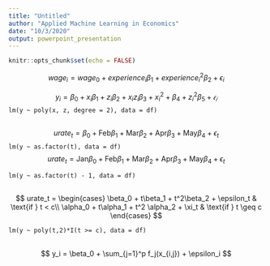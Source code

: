 ```yaml
---
title: "Untitled"
author: "Applied Machine Learning in Economics"
date: "10/3/2020"
output: powerpoint_presentation
---
```


```r
knitr::opts_chunk$set(echo = FALSE)
```


$$
wage_i = wage_0 + experience_i\beta_1 + experience_i^2 \beta_2 + \epsilon_i
$$

$$
y_i = \beta_0 + x_i \beta_1 + z_i \beta_2 + x_i z_i \beta_3 + x_i^2 +\beta_4 + z_i^2 \beta_5 +𝜖_𝑖
$$
`lm(y ~ poly(x, z, degree = 2), data = df)`

##

$$
urate_t = \beta_0 + \text{Feb} \beta_1 + \text{Mar} \beta_2 + \text{Apr}\beta_3 + \text{May} \beta_4 + \epsilon_t
$$
`lm(y ~ as.factor(t), data = df)`
$$
urate_t = \text{Jan}\beta_0 + \text{Feb} \beta_1 + \text{Mar} \beta_2 + \text{Apr}\beta_3 + \text{May} \beta_4 + \epsilon_t
$$

`lm(y ~ as.factor(t) - 1, data = df)`

##

$$
urate_t = 
\begin{cases}
  \beta_0 + t\beta_1 + t^2\beta_2 + \epsilon_t & \text{if } t < c\\
  \alpha_0 + t\alpha_1 + t^2 \alpha_2 + \xi_t &  \text{if } t \geq c
\end{cases}
$$

`lm(y ~ poly(t,2)*I(t >= c), data = df)`

##

$$
y_i = \beta_0 + \sum_{j=1}^p f_j(x_{i,j}) + \epsilon_i
$$
